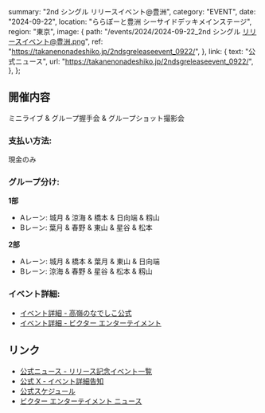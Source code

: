  summary: "2nd シングル リリースイベント@豊洲",
  category: "EVENT",
  date: "2024-09-22",
  location: "ららぽーと豊洲 シーサイドデッキメインステージ",
  region: "東京",
  image: {
    path: "/events/2024/2024-09-22_2nd シングル リリースイベント@豊洲.png",
    ref: "https://takanenonadeshiko.jp/2ndsgreleaseevent_0922/",
  },
  link: {
    text: "公式ニュース",
    url: "https://takanenonadeshiko.jp/2ndsgreleaseevent_0922/",
  },
};

## 開催内容

ミニライブ & グループ握手会 & グループショット撮影会

### 支払い方法:

現金のみ

### グループ分け:

**1部**

- Aレーン: 城月 & 涼海 & 橋本 & 日向端 & 籾山
- Bレーン: 葉月 & 春野 & 東山 & 星谷 & 松本

**2部**

- Aレーン: 城月 & 橋本 & 葉月 & 東山 & 日向端
- Bレーン: 涼海 & 春野 & 星谷 & 松本 & 籾山

### イベント詳細:

- [イベント詳細 - 高嶺のなでしこ公式](https://takanenonadeshiko.jp/2ndsgreleaseevent_0922/)
- [イベント詳細 - ビクター エンターテイメント](https://www.jvcmusic.co.jp/-/News/A028511/20.html)

## リンク

- [公式ニュース - リリース記念イベント一覧](https://takanenonadeshiko.jp/2ndsgreleaseevent_all/)
- [公式 X - イベント詳細告知](https://x.com/takanenofficial/status/1833139339406319846)
- [公式スケジュール](https://takanenonadeshiko.jp/events/event/2ndシングル「タイトル未定」リリースイベント/)
- [ビクター エンターテイメント ニュース](https://www.jvcmusic.co.jp/-/News/A028511/16.html)
